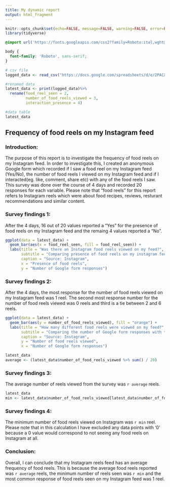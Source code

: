 ---
title: My dynamic report
output: html_fragment
---

```{r setup, include=FALSE}
knitr::opts_chunk$set(echo=FALSE, message=FALSE, warning=FALSE, error=FALSE)
library(tidyverse)

```

```{css}
@import url('https://fonts.googleapis.com/css2?family=Roboto:ital,wght@0,100..900;1,100..900&display=swap');

body {
  font-family: 'Roboto', sans-serif;
}

```

```{r csv files, include=FALSE}
# csv file
logged_data <- read_csv("https://docs.google.com/spreadsheets/d/e/2PACX-1vSqKM8Hb-Dyvw8VPzRsjGVuVOy8BUUNj7jjDkID4Io6rh3-7iw2FNr5rlz4PhqWla7fnLmZMQ-Acqxy/pub?gid=114000522&single=true&output=csv")

#renamed data
latest_data <- print(logged_data)%>%
  rename(food_reel_seen = 2,
         number_of_food_reels_viewed = 3,
         interaction_presence = 4)

#data table
latest_data
```

## Frequency of food reels on my Instagram feed

### Introduction:

The purpose of this report is to investigate the frequency of food reels on my Instagram feed. In order to investigate this, I created an anonymous Google form which recorded if I saw a food reel on my Instagram feed (Yes/No), the number of food reels I viewed on my Instagram feed and if I interacted(eg. like, comment, share etc) with any of the food reels I saw. This survey was done over the course of 4 days and recorded 20 responses for each variable. Please note that "food reels" for this report refers to Instagram reels which were about food recipes, reviews, resturant recommendations and similar content.   

### Survey findings 1:
After the 4 days, 16 out of 20 values reported a "Yes" for the presence of food reels on my Instagram feed and the remaing 4 values reported a "No".

```{r graph 1, fig.width= 10}
ggplot(data = latest_data) +
  geom_bar(aes(x = food_reel_seen, fill = food_reel_seen)) +
  labs(title = "Was there an Instagram food reels viewed on my feed?",
       subtitle = "Comparing presence of food reels on my instagram feed and the number of Google form responses", 
       caption = "Source: Instagram",
       x = "Presence of food reels",
       y = "Number of Google form responses")


```
 

### Survey findings 2:
After the 4 days, the most response for the number of food reels viewed on my Instagram feed was 1 reel. The second most response number for the number of food reels viewed was 0 reels and third is a tie between 2 and 6 reels.

```{r graph 2, fig.width= 10}
ggplot(data = latest_data) +
  geom_bar(aes(y = number_of_food_reels_viewed), fill = "orange") +
  labs(title = "How many different food reels were viewed on my feed?",
       subtitle = "Comparing the number of Google form responses with the number of food reels viewed", 
       caption = "Source: Instagram",
       y = "Number of food reels viewed",
       x = "Number of Google form responses")


```
```{r summary finding 1, include=FALSE}
latest_data
average <- (latest_data$number_of_food_reels_viewed %>% sum() / 20)

```

### Survey findings 3:
The average number of reels viewed from the survey was `r average` reels.

```{r summary finding 2, include=FALSE}
latest_data
min <- latest_data$number_of_food_reels_viewed[latest_data$number_of_food_reels_viewed>0] %>% min()
```
### Survey findings 4:
The minimum number of food reels viewed on Instagram was  `r min` reel. Please note that in this calculation I have excluded any data points with '0' because a 0 value would correspond to not seeing any food reels on Instagram at all.   

### Conclusion:
Overall, I can conclude that my Instagram reels feed has an average frequency of food reels. This is because the average food reels reported was `r average` reels, the minimum number of reels seen was `r min` and the most common response of food reels seen on my Instagram feed was 1 reel.
